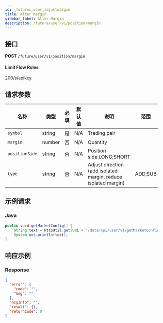 ```yaml
---
id: _futures_user_adjustmargin
title: Alter Margin
sidebar_label: Alter Margin
description: /future/user/v1/position/margin
---
```


## 接口

**POST** `/future/user/v1/position/margin`

#### **Limit Flow Rules**

200/s/apikey

## 请求参数

| 名称 | 类型 | 必填 | 默认值 | 说明 | 范围 |
| --- | --- | --- | --- | --- | --- |
| `symbol` | string | 是 | N/A | Trading pair |  |
| `margin` | number | 否 | N/A | Quantity |  |
| `positionSide` | string | 否 | N/A | Position side:LONG;SHORT |  |
| `type` | string | 否 | N/A | Adjust direction (add isolated margin, reduce isolated margin) | ADD;SUB |

## 示例请求

### Java

```java
public void getMarketConfig() {
	String text = HttpUtil.get(URL + "/data/api/user/v1/getMarketConfig");
	System.out.println(text);
}
```

## 响应示例

### Response

```json
{
  "error": {
    "code": "",
    "msg": ""
  },
  "msgInfo": "",
  "result": {},
  "returnCode": 0
}
```
